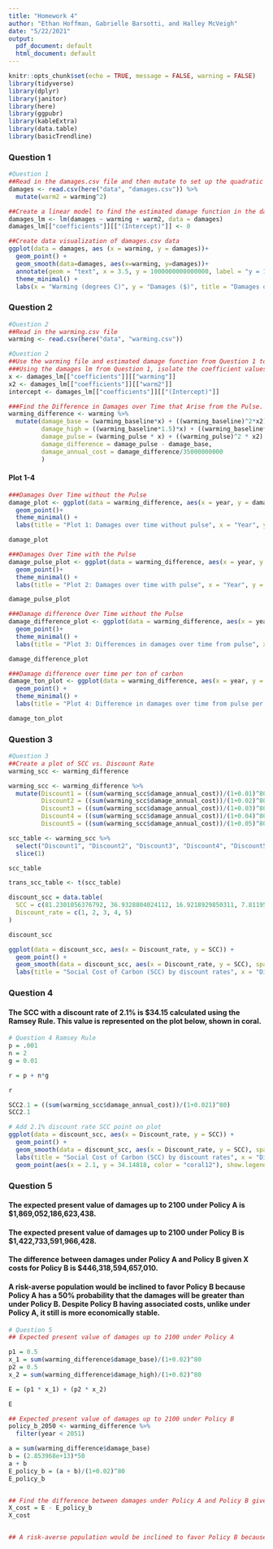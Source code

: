 ```yaml
---
title: "Homework 4"
author: "Ethan Hoffman, Gabrielle Barsotti, and Halley McVeigh"
date: "5/22/2021"
output:
  pdf_document: default
  html_document: default
---
```


```r
knitr::opts_chunk$set(echo = TRUE, message = FALSE, warning = FALSE)
library(tidyverse)
library(dplyr)
library(janitor)
library(here)
library(ggpubr)
library(kableExtra)
library(data.table)
library(basicTrendline)
```

### Question 1


```r
#Question 1
##Read in the damages.csv file and then mutate to set up the quadratic equation
damages <- read.csv(here("data", "damages.csv")) %>% 
  mutate(warm2 = warming^2)

##Create a linear model to find the estimated damage function in the damages data table
damages_lm <- lm(damages ~ warming + warm2, data = damages)
damages_lm[["coefficients"]][["(Intercept)"]] <- 0

##Create data visualization of damages.csv data
ggplot(data = damages, aes (x = warming, y = damages))+
  geom_point() +
  geom_smooth(data=damages, aes(x=warming, y=damages))+
  annotate(geom = "text", x = 3.5, y = 1000000000000000, label = "y = 1.95 * (10^-13) x^2 - 3.07 * (10^-12) x") +
  theme_minimal() +
  labs(x = "Warming (degrees C)", y = "Damages ($)", title = "Damages of climate change under different climate trajectories")
```

### Question 2

```r
#Question 2
##Read in the warming.csv file
warming <- read.csv(here("data", "warming.csv"))

```


```r
#Question 2
##Use the warming file and estimated damage function from Question 1 to create four plots
###Using the damages lm from Question 1, isolate the coefficient values to create this next graph.
x <- damages_lm[["coefficients"]][["warming"]]
x2 <- damages_lm[["coefficients"]][["warm2"]]
intercept <- damages_lm[["coefficients"]][["(Intercept)"]]

###Find the Difference in Damages over Time that Arise from the Pulse. After finding the difference, divide the difference by 35 billion tons of carbon which is roughly equal to the amount of annual global emissions
warming_difference <- warming %>%
  mutate(damage_base = (warming_baseline*x) + ((warming_baseline)^2*x2) + intercept,
         damage_high = ((warming_baseline*1.5)*x) + ((warming_baseline*1.5)^2*x2) + intercept,
         damage_pulse = (warming_pulse * x) + ((warming_pulse)^2 * x2) + intercept,
         damage_difference = damage_pulse - damage_base,
         damage_annual_cost = damage_difference/35000000000
         )

```

#### Plot 1-4
```r
###Damages Over Time without the Pulse
damage_plot <- ggplot(data = warming_difference, aes(x = year, y = damage_base))+
  geom_point()+
  theme_minimal() +
  labs(title = "Plot 1: Damages over time without pulse", x = "Year", y = "Damages ($)")

damage_plot

###Damages Over Time with the Pulse
damage_pulse_plot <- ggplot(data = warming_difference, aes(x = year, y = damage_pulse))+
  geom_point()+
  theme_minimal() +
  labs(title = "Plot 2: Damages over time with pulse", x = "Year", y = "Damages ($)")

damage_pulse_plot

###Damage difference Over Time without the Pulse
damage_difference_plot <- ggplot(data = warming_difference, aes(x = year, y = damage_difference))+
  geom_point()+
  theme_minimal() +
  labs(title = "Plot 3: Differences in damages over time from pulse", x = "Year", y = "Damages ($)")

damage_difference_plot

###Damage difference over time per ton of carbon
damage_ton_plot <- ggplot(data = warming_difference, aes(x = year, y = damage_annual_cost)) +
  geom_point() +
  theme_minimal() +
  labs(title = "Plot 4: Difference in damages over time from pulse per ton of CO2", x = "Year", y = "Damages ($)")

damage_ton_plot
```

### Question 3


```r
#Question 3
##Create a plot of SCC vs. Discount Rate
warming_scc <- warming_difference

warming_scc <- warming_difference %>% 
  mutate(Discount1 = ((sum(warming_scc$damage_annual_cost))/(1+0.01)^80),
         Discount2 = ((sum(warming_scc$damage_annual_cost))/(1+0.02)^80),
         Discount3 = ((sum(warming_scc$damage_annual_cost))/(1+0.03)^80),
         Discount4 = ((sum(warming_scc$damage_annual_cost))/(1+0.04)^80),
         Discount5 = ((sum(warming_scc$damage_annual_cost))/(1+0.05)^80))

scc_table <- warming_scc %>% 
  select("Discount1", "Discount2", "Discount3", "Discount4", "Discount5") %>% 
  slice(1)

scc_table

trans_scc_table <- t(scc_table)

discount_scc = data.table(
  SCC = c(81.2301056376792, 36.9328804024112, 16.9218929850311, 7.8119557882259, 3.6331472085021),
  Discount_rate = c(1, 2, 3, 4, 5)
)

discount_scc

ggplot(data = discount_scc, aes(x = Discount_rate, y = SCC)) +
  geom_point() +
  geom_smooth(data = discount_scc, aes(x = Discount_rate, y = SCC), span = 1, se = FALSE) +
  labs(title = "Social Cost of Carbon (SCC) by discount rates", x = "Discount rates (%)", y = "Social Cost of Carbon (SCC)")

```

### Question 4 

#### The SCC with a discount rate of 2.1% is $34.15 calculated using the Ramsey Rule. This value is represented on the plot below, shown in coral.

```r
# Question 4 Ramsey Rule
p = .001
n = 2
g = 0.01

r = p + n*g

r

SCC2.1 = ((sum(warming_scc$damage_annual_cost))/(1+0.021)^80)
SCC2.1

# Add 2.1% discount rate SCC point on plot
ggplot(data = discount_scc, aes(x = Discount_rate, y = SCC)) +
  geom_point() +
  geom_smooth(data = discount_scc, aes(x = Discount_rate, y = SCC), span = 1, se = FALSE) +
  labs(title = "Social Cost of Carbon (SCC) by discount rates", x = "Discount rates (%)", y = "Social Cost of Carbon (SCC)") +
  geom_point(aes(x = 2.1, y = 34.14818, color = "coral12"), show.legend = FALSE)
```

### Question 5

#### The expected present value of damages up to 2100 under Policy A is $1,869,052,186,623,438.

#### The expected present value of damages up to 2100 under Policy B is $1,422,733,591,966,428.

#### The difference between damages under Policy A and Policy B given X costs for Policy B is $446,318,594,657,010.

#### A risk-averse population would be inclined to favor Policy B because Policy A has a 50% probability that the damages will be greater than under Policy B. Despite Policy B having associated costs, unlike under Policy A, it still is more economically stable.

```r
# Question 5
## Expected present value of damages up to 2100 under Policy A 

p1 = 0.5
x_1 = sum(warming_difference$damage_base)/(1+0.02)^80
p2 = 0.5
x_2 = sum(warming_difference$damage_high)/(1+0.02)^80

E = (p1 * x_1) + (p2 * x_2)

E

## Expected present value of damages up to 2100 under Policy B
policy_b_2050 <- warming_difference %>% 
  filter(year < 2051)

a = sum(warming_difference$damage_base)
b = (2.853968e+13)*50
a + b
E_policy_b = (a + b)/(1+0.02)^80
E_policy_b


## Find the difference between damages under Policy A and Policy B given X costs for Policy B
X_cost = E - E_policy_b
X_cost


## A risk-averse population would be inclined to favor Policy B because Policy A has a 50% probability that the damages will be greater than under Policy B. Despite Policy B having associated costs, unlike under Policy A, it still is more economically stable.

```

